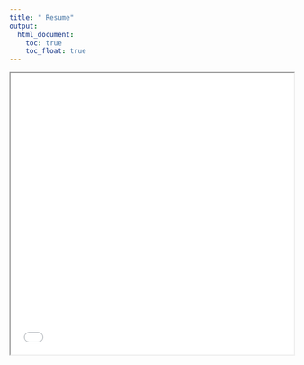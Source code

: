 ```yaml
---
title: " Resume"
output: 
  html_document:
    toc: true
    toc_float: true
---
```


<iframe src="images/sarahy.pdf" style="width:100%; height:500px;"></iframe>

